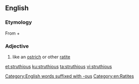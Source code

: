 ==English==

===Etymology===
From {{etyl|la|en}} {{m|la|struthio||ostrich}} + {{etyl|en|en}} {{m|en|-ous||relating to}}

===Adjective===
{{en-adj}}

# {{label|en|ornithology}} like an [[ostrich]] or other [[ratite]]

[[et:struthious]]
[[ku:struthious]]
[[ta:struthious]]
[[vi:struthious]]

[[Category:English words suffixed with -ous]]
[[Category:en:Ratites]]